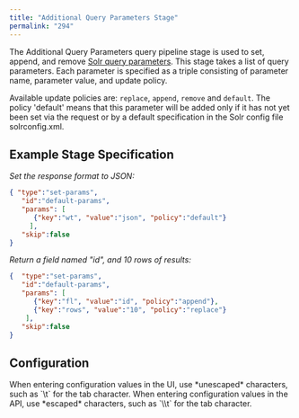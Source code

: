 ```yaml
---
title: "Additional Query Parameters Stage"
permalink: "294"
---
```


The Additional Query Parameters query pipeline stage is used to set, append, and remove [Solr query parameters](https://wiki.apache.org/solr/QueryParametersIndex).
This stage takes a list of query parameters.
Each parameter is specified as a triple consisting of parameter name, parameter value, and update policy.

Available update policies are: `replace`, `append`, `remove` and `default`.
The policy 'default' means that this parameter will be added only if it has not yet been set via the request or by a default specification in the Solr config file solrconfig.xml.

## Example Stage Specification

*Set the response format to JSON:*

```json
{ "type":"set-params",
   "id":"default-params",
   "params": [
      {"key":"wt", "value":"json", "policy":"default"}
     ],
   "skip":false
}
```

*Return a field named "id", and 10 rows of results:*

```json
{  "type":"set-params",
   "id":"default-params",
   "params": [
      {"key":"fl", "value":"id", "policy":"append"},
      {"key":"rows", "value":"10", "policy":"replace"}
    ],
   "skip":false
}
```

## Configuration

<Tip>
When entering configuration values in the UI, use *unescaped* characters, such as `\t` for the tab character. When entering configuration values in the API, use *escaped* characters, such as `\\t` for the tab character.
</Tip>


<SchemaParamFields schema={schema}/>
